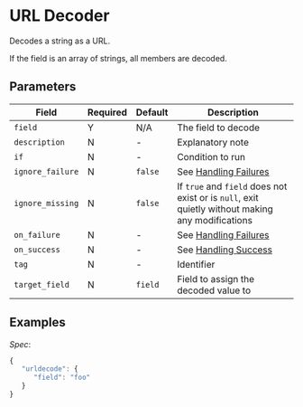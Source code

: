 
# URL Decoder

<Synopsis>
Decodes a string as a URL.
</Synopsis>

If the field is an array of strings, all members are decoded.

## Parameters

|Field|Required|Default|Description|
|---|---|---|---|
|`field`|Y|N/A|The field to decode|
|`description`|N|-|Explanatory note|
|`if`|N|-|Condition to run|
|`ignore_failure`|N|`false`|See [Handling Failures](../handling-failures.mdx)|
|`ignore_missing`|N|`false`|If `true` and `field` does not exist or is `null`, exit quietly without making any modifications|
|`on_failure`|N|-|See [Handling Failures](../handling-failures.mdx)|
|`on_success`|N|-|See [Handling Success](../handling-success.mdx)|
|`tag`|N|-|Identifier|
|`target_field`|N|`field`|Field to assign the decoded value to|

## Examples

*Spec*:

```js
{
   "urldecode": {
      "field": "foo"
   }
}
```
